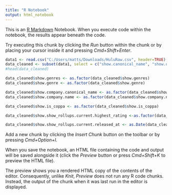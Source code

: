 ---
title: "R Notebook"
output: html_notebook
---

This is an [R Markdown](http://rmarkdown.rstudio.com) Notebook. When you execute code within the notebook, the results appear beneath the code. 

Try executing this chunk by clicking the *Run* button within the chunk or by placing your cursor inside it and pressing *Cmd+Shift+Enter*. 

```{r}
data1 <- read.csv("C:/Users/matts/Downloads/HuluRaw.csv", header=TRUE)
data_cleaned <- subset(data1, select = c("show.canonical_name", "show.description", "show.episodes_count","show.genre", "show.genres", "show.name", "show.rating", "show.seasons_count", "show.is_coppa", "show.company.name", "show.company.canonical_name",            "show.show_rollups.current.highest_rating",  "show.show_rollups.current.seasons_count", "show.show_rollups.current.released_at", "show.show_rollups.current.episodes_count"))
#head(data_cleaned)

data_cleaned$show.genres <- as.factor(data_cleaned$show.genres)
data_cleaned$show.genre <- as.factor(data_cleaned$show.genre)

data_cleaned$show.company.canonical_name <- as.factor(data_cleaned$show.company.canonical_name)
data_cleaned$show.company.name <- as.factor(data_cleaned$show.company.name)

data_cleaned$show.is_coppa <- as.factor(data_cleaned$show.is_coppa)

data_cleaned$show.show_rollups.current.highest_rating <-as.factor(data_cleaned$show.show_rollups.current.highest_rating)

data_cleaned$show.show_rollups.current.released_at <- as.Date(data_cleaned$show.show_rollups.current.released_at)
```

Add a new chunk by clicking the *Insert Chunk* button on the toolbar or by pressing *Cmd+Option+I*.

When you save the notebook, an HTML file containing the code and output will be saved alongside it (click the *Preview* button or press *Cmd+Shift+K* to preview the HTML file). 

The preview shows you a rendered HTML copy of the contents of the editor. Consequently, unlike *Knit*, *Preview* does not run any R code chunks. Instead, the output of the chunk when it was last run in the editor is displayed.

